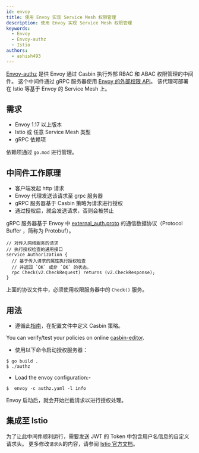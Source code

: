 ```yaml
---
id: envoy
title: 使用 Envoy 实现 Service Mesh 权限管理
description: 使用 Envoy 实现 Service Mesh 权限管理
keywords:
  - Envoy
  - Envoy-authz
  - Istio
authors:
  - ashish493
---
```




[Envoy-authz](https://github.com/casbin/envoy-authz) 是供 Envoy 通过 Casbin 执行外部 RBAC 和 ABAC 权限管理的中间件。 这个中间件通过 gRPC 服务器使用 [Envoy 的外部权限 API](https://www.envoyproxy.io/docs/envoy/latest/intro/arch_overview/security/ext_authz_filter.html)。 该代理可部署在 Istio 等基于 Envoy 的 Service Mesh 上。

## 需求

- Envoy 1.17 以上版本
- Istio 或 任意 Service Mesh 类型
- gRPC 依赖项

依赖项通过 `go.mod` 进行管理。

## 中间件工作原理

- 客户端发起 http 请求
- Envoy 代理发送该请求至 grpc 服务器
- gRPC 服务器基于 Casbin 策略为请求进行授权
- 通过授权后，就会发送请求，否则会被禁止

gRPC 服务器基于 Envoy 中 [external_auth.proto](https://github.com/envoyproxy/envoy/blob/master/api/envoy/service/auth/v2alpha/external_auth.proto) 的通信数据协议（Protocol Buffer ，简称为 Protobuf）。

```
// 对传入网络服务的请求
// 执行授权检查的通用接口
service Authorization {
  // 基于传入请求的属性执行授权检查
  // 并返回 `OK` 或非 `OK` 的状态。
  rpc Check(v2.CheckRequest) returns (v2.CheckResponse);
}
```
上面的协议文件中，必须使用权限服务器中的 `Check()` 服务。

## 用法
- 遵循此[指南](/docs/how-it-works)，在配置文件中定义 Casbin 策略。

You can verify/test your policies on online [casbin-editor](/editor).

- 使用以下命令启动授权服务器：
```
$ go build .
$ ./authz 
```
- Load the envoy configuration:-
```
$  envoy -c authz.yaml -l info
```
Envoy 启动后，就会开始拦截请求以进行授权处理。

## 集成至 Istio
为了让此中间件顺利运行，需要发送 JWT 的 Token 中包含用户名信息的自定义请求头。 更多修改`请求头`的内容，请参阅 [Istio 官方文档](https://istio.io/v1.4/docs/tasks/policy-enforcement/control-headers/)。